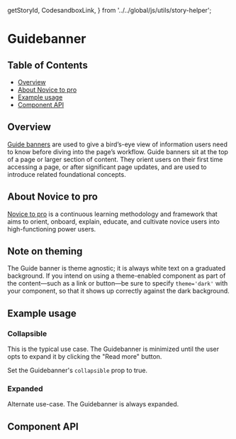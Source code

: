   getStoryId,
  CodesandboxLink,
} from '../../global/js/utils/story-helper';

# Guidebanner

## Table of Contents

- [Overview](#overview)
- [About Novice to pro](#about-novice-to-pro)
- [Example usage](#example-usage)
- [Component API](#component-api)

## Overview

[Guide banners](https://pages.github.ibm.com/cdai-design/pal/novice-to-pro/components/guide-banner/usage/)
are used to give a bird’s-eye view of information users need to know before
diving into the page’s workflow. Guide banners sit at the top of a page or
larger section of content. They orient users on their first time accessing a
page, or after significant page updates, and are used to introduce related
foundational concepts.

## About Novice to pro

[Novice to pro](https://pages.github.ibm.com/security/security-design/teams-across-security/novice-to-pro/overview/)
is a continuous learning methodology and framework that aims to orient, onboard,
explain, educate, and cultivate novice users into high-functioning power users.

## Note on theming

The Guide banner is theme agnostic; it is always white text on a graduated
background. If you intend on using a theme-enabled component as part of the
content—such as a link or button—be sure to specify `theme='dark'` with your
component, so that it shows up correctly against the dark background.

## Example usage

### Collapsible

This is the typical use case. The Guidebanner is minimized until the user opts
to expand it by clicking the "Read more" button.

Set the Guidebanner's `collapsible` prop to true.

<!-- TODO: One example per designed use case. -->

<Canvas>
  <Story id={getStoryId(Guidebanner.displayName, 'collapsible')} />
</Canvas>

### Expanded

Alternate use-case. The Guidebanner is always expanded.

<!-- TODO: One example per designed use case. -->

<Canvas>
  <Story id={getStoryId(Guidebanner.displayName, 'many-insights')} />
</Canvas>

## Component API

<ArgsTable />
